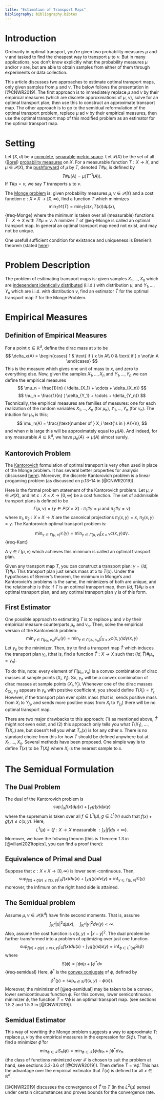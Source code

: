 ```yaml
---
title: "Estimation of Transport Maps"
bibliography: bibliography.bibtex
---
```

 
# Introduction

Ordinarily in optimal transport, you're given two probability measures $\mu$ and $\nu$ and tasked to find the cheapest way to transport $\mu$ to $\nu$. But in many applications, you don't know explicitly what the probability measures $\mu$ and/or $\nu$ are, but are able to obtain samples from either of them through experiments or data collection. 

This article discusses two approaches to estimate optimal transport maps, only given samples from $\mu$ and $\nu$. The below follows the presentation in [@CNWR2019]. The first approach is to immediately replace $\mu$ and $\nu$ by their empirical measures (which are discrete approximations of $\mu$, $\nu$), solve for an optimal transport plan, then use this to construct an approximate transport map. The other approach is to go to the semidual reformulation of the optimal transport problem, replace $\mu$ ad $\nu$ by their empirical measures, then use the optimal transport map of this modified problem as an estimator for the optimal transport map.


# Setting

Let $(X,d)$ be a [complete](https://en.wikipedia.org/wiki/Complete_metric_space), [separable](https://en.wikipedia.org/wiki/Separable_space) [metric space](https://en.wikipedia.org/wiki/Metric_space). Let $\mathcal{P}(X)$ be the set of all ([Borel](https://en.wikipedia.org/wiki/Borel_set)) [probability measures](https://en.wikipedia.org/wiki/Probability_measure) on $X$. For a measurable function $T:X \to X$, and $\mu \in \mathcal{P}(X)$, the [pushforward](https://en.wikipedia.org/wiki/Pushforward_measure) of $\mu$ by $T$, denoted $T \# \mu$, is defined by
$$
T \# \mu(A) = \mu(T^{-1}(A)).
$$
If $T \# \mu = \nu$, we say $T$ transports $\mu$ to $\nu$.

The [Monge problem](https://www.otwiki.xyz/wiki/Monge_Problem) is: given probability measures $\mu , \nu \in \mathcal{P}(X)$ and a cost function $c:X \times X \to [0,\infty)$, find a function $T$ which minimizes
$$
\min_T \mathbb{M}(T) = \min_T \int c(x,T(x)) d \mu(x),
$$  {#eq-Monge}
where the minimum is taken over all (measurable) functions $T:X \to X$ with $T \# \mu =\nu$. A mimizer $T$ of @eq-Monge is called an optimal transport map. In general an optimal transport map need not exist, and may not be unique.


One usefull sufficient condition for existance and uniqueness is Brenier's theorem (stated [here](https://www.otwiki.xyz/wiki/Monge_Problem)) 

<!---Throughout the rest of the article, we will assume $X = \mathbb{R}^d$, and the cost function $c$ is $c(x,y) = |x-y|^2$. This makes the the minimum value equal to the 2-Wasserstein distance between $\mu$ and $\nu$ (link!!) ($W_2(\mu,\nu)$). 
--->

# Problem Description

The problem of esitimating transport maps is: given samples $X_1,...,X_n$ which are [independent identically distributed](https://en.wikipedia.org/wiki/Independent_and_identically_distributed_random_variables) (i.i.d.) with distribution $\mu$, and $Y_1,...,Y_n$ which are i.i.d. with distribution $\nu$, find an estimator $\widehat{T}$ for the optimal transport map $T$ for the Monge Problem.



# Empirical Measures 

## Definition of Empirical Measures
For a point $x \in \mathbb{R}^d$, define the dirac mass at $x$ to be 
$$
\delta_x(A) = \begin{cases} 1 & \text{ if } x \in A\\
0 & \text{ if } x \not\in A
\end{cases}
$$
This is the measure which gives one unit of mass to $x$, and zero to everything else. Now, given the samples $X_1,...,X_n$ and $Y_1,...,Y_n$ we can define the empirical measures
$$
\mu_n = \frac{1}{n} ( \delta_{X_1} + \cdots + \delta_{X_n})
$$
$$
\nu_n = \frac{1}{n} ( \delta_{Y_1} + \cdots + \delta_{Y_n})
$$
Technically, the empirical measures are families of measures: one for each realization of the random variables $X_1,...,X_n$ (for $\mu_n$), $Y_1,...,Y_n$ (for $\nu_n$).
The intuition for $\mu_n$ is this; 
$$
\mu_n(A) = \frac{(\text{number of } X_i \text{'s in } A)}{n},
$$
and when $n$ is large this will be approximately equal to $\mu(A)$. And indeed, for any measurable $A \subseteq \mathbb{R}^d$, we have $\mu_n(A) \to \mu(A)$ almost surely.



## Kantorovich Problem 

The [Kantorovich](https://otwiki.github.io/otwiki-main/Kantorovich_Problem.html) formulation of optimal transport is very often used in place of the Monge problem. It has several better properties for analysis (discussed [here](https://otwiki.github.io/otwiki-main/Kantorovich_Problem.html)). Moreover, the discrete Kantorovich problem is a linear progaming problem (as discussed on p.13--14 in [@CNWR2019]).

Here is the formal problem statement of the Kantorovich problem. Let $\mu, \nu \in \mathcal{P}(X)$, and let $c:X \times X \to [0,\infty)$ be a cost function. The set of addmissible transport plans is defined to be
$$
\Gamma(\mu,\nu) = \{ \gamma \in P(X \times X): \pi_1\# \gamma = \mu \text{ and } \pi_2 \# \gamma = \nu\}
$$
where $\pi_1, \pi_2:X \times X \to X$ are the canonical projections $\pi_1(x,y) = x$, $\pi_2(x,y)=y$. The Kantorovich optimal transport problem is:

$$
\min_{\gamma \in \Gamma(\mu,\nu)} \mathbb{K}( \gamma) = \min_{\gamma \in \Gamma(\mu,\nu)} \int_{X \times Y} c(x,y) d \gamma.
$${#eq-Kant}

 A $\gamma \in \Gamma(\mu,\nu)$ which achieves this minimum is called an optimal transport plan. 

Given any transport map $T$, you can construct a transport plan: $\gamma = (id,T)\# \mu$. This transport plan just sends mass at $x$ to $T(x)$. Under the hypothoses of Brenier's theorem, the minimum in Monge's and Kantorovich's problems is the same, the minimizers of both are unique, and the relationship is this: if $T$ is an optimal transport map, then $(id,T) \# \mu$ is an optimal transport plan, and any optimal transport plan $\gamma$ is of this form.

## First Estimator

One possible approach to estimating $T$ is to replace $\mu$ and $\nu$ by their empirical measure counterparts $\mu_n$ and $\nu_n$. Then, solve the empirical version of the Kantorovich problem:
$$
  \min_{\gamma \in \Gamma(\mu_n,\nu_n)} \mathbb{K}_n( \gamma) = \min_{\gamma \in \Gamma(\mu_n,\nu_n)} \int_{X \times X} c(x,y) d \gamma(x,y)
$$
Let $\gamma_n$ be the minimizer. Then, try to find a transport map $\widehat{T}$ which induces the transport plan $\gamma_n$ (that is, find a function $\widehat{T}:X \to X$ such that $(id,\widehat{T}) \# \mu_n = \gamma_n$). 

To do this, note: every element of $\Gamma(\mu_n,\nu_n)$ is a convex combination of dirac masses at sample points $(X_i,Y_j)$. So, $\gamma_n$ will be a convex combination of dirac masses at sample points $(X_i,Y_j)$. Whenever one of the dirac masses $\delta_{(X_i,Y_j)}$ appears in $\gamma_n$ with positive coefficient, you should define $T(X_i) = Y_j$. However, if the transport plan ever splits mass (that is, sends positive mass from $X_i$ to $Y_{j_1}$, and sends more positive mass from $X_i$ to $Y_{j_2}$) there will be no optimal transport map. 

There are two major drawbacks to this approach: (1) as mentioned above, $\widehat{T}$ might not even exist, and (2) this approach only tells you what $\widehat{T}(X_1)$, ..., $\widehat{T}(X_n)$ are, but doesn't tell you what $T_n(x)$ is for any other $x$. There is no standard choice from this for how $\widehat{T}$ should be defined anywhere but at $X_1,...,X_n$. Several methods have been proposed. One simple way is to define $\widehat{T}(x)$ to be $\widehat{T}(X_i)$ where $X_i$ is the nearest sample to $x$.

# The Semidual Formulation 

## The Dual Problem

The dual of the Kantorovich problem is
$$\sup \int_X f(x) d\mu (x) + \int_Y g(y) d \mu(y)$$
where the supremum is taken over all $f \in L^1(\mu), g \in L^1(\nu)$ such that $f(x) + g(y) \leq c(x,y)$. Here, 
$$L^1(\mu) = \{ f:X \to X \text{ measurable }: \int_X |f|d \mu < \infty\}.$$
Moreover, we have the follwing theorm (this is Theorem 1.3 in [@villani2021topics], you can find a proof there):

:::{#thm-dualEquiv} 

## Equivalence of Primal and Dual
Suppose that $c: X \times X \to [0,\infty)$ is lower semi-continuous. Then,
$$\sup_{f(x)+ g(y) \leq c(x,y)} \int_X f(x) d\mu (x) + \int_X g(y) d \nu(y)= \inf_{\gamma \in \Gamma(\mu,\nu)} \mathbb{K}(\gamma)
$$
moreover, the infimum on the right hand side is attained.
:::

## The Semidual problem

Assume $\mu, \nu \in \mathcal{P}(\mathbb{R}^d)$ have finite second moments. That is, assume
$$\int_{\mathbb{R}^d} |x|^2 d \mu(x), \quad\int_{\mathbb{R}^d} |y|^2 d \nu(y)< \infty.
$$
Also, assume the cost function is $c(x,y) = |x-y|^2$. The dual problem be further transformed into a problem of optimizing over just one function. 
$$\sup_{f(x)+ g(y) \leq c(x,y)} \int_X f(x) d\mu (x) + \int_Y g(y) d \mu(y) = \inf_{\phi \in L^1(\mu)} S(\phi)$$
where
$$S(\phi) = \int \phi d \mu + \int \phi^* d \nu$$ {#eq-semidual}
Here, $\phi^*$ is the [convex conjugate](https://en.wikipedia.org/wiki/Convex_conjugate) of $\phi$, defined by
$$
\phi^*(y) = \sup_{x \in \mathbb{R}^d} (\langle x,y\rangle - \phi(x)).
$$
Moreover, the minimizer of [@eq-semidual] may be taken to be a convex, lower semicontinuous function $\phi$. For this convex, lower semicontinuous minimizer $\phi$, the function $T = \nabla \phi$ is an optimal transport map. (see sections 1.5.2 and 1.5.3 in [@CNWR2019]).

## Semidual Estimator 
This way of rewriting the Monge problem suggests a way to approximate $T$: replace $\mu, \nu$ by the empirical measures in the expression for $S(\phi)$. That is, find a minimizer $\widehat{\phi}$ for
$$ 
 \min_{\phi \in \mathcal{F}} S_n(\phi) =  \min_{\phi \in \mathcal{F}}\int \phi d \mu_n + \int \phi^* d \nu_n.
$$
(the class of functions minimized over $\mathcal{F}$ is chosen to suit the problem at hand, see sections 3.2-3.6 of [@CNWR2019]). Then define $\widehat{T} = \nabla \widehat{\phi}$. This has the advantage over the empirical exitmator that $\widehat{T}(x)$ is defined for all $x \in \mathbb{R}^d$. 

[@CNWR2019] discusses the convergence of $\widehat{T}$ to $T$ (in the $L^2(\mu)$ sense) under certain circumstances and proves bounds for the convergence rate.



